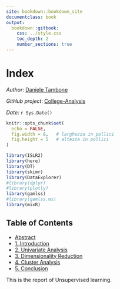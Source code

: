 ```yaml
---
site: bookdown::bookdown_site
documentclass: book
output:
  bookdown::gitbook:
    css: ../style.css
    toc_depth: 2
    number_sections: true
---
```


# Index

_Author_: [Daniele Tambone](https://www.linkedin.com/in/daniele-tambone-b5733616a/)

_GitHub project_: [College-Analysis](https://github.com/DanieleT25/College-Analysis)

_Date_: `r Sys.Date()`


```r
knitr::opts_chunk$set(
  echo = FALSE,
  fig.width = 8,   # larghezza in pollici
  fig.height = 5   # altezza in pollici
)
```

```r
library(ISLR2)
library(here)
library(DT)
library(skimr)
library(DataExplorer)
#library(dplyr)
#library(plotly)
library(gamlss)
#library(gamlss.mx)
library(mixR)
```


## Table of Contents {-}

- [Abstract](abstract.html)
- [1. Introduction](introduction.html)
- [2. Univariate Analysis](univariate-analysis.html)
- [3. Dimensionality Reduction](dimensionality-reduction.html)
- [4. Cluster Analysis](clustering.html)
- [5. Conclusion](conclusion.html)

This is the report of Unsupervised learning.
